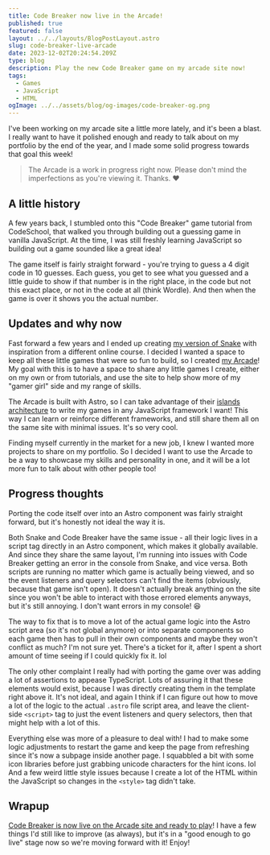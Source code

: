 ```yaml
---
title: Code Breaker now live in the Arcade!
published: true
featured: false
layout: ../../layouts/BlogPostLayout.astro
slug: code-breaker-live-arcade
date: 2023-12-02T20:24:54.209Z
type: blog
description: Play the new Code Breaker game on my arcade site now!
tags:
  - Games
  - JavaScript
  - HTML
ogImage: ../../assets/blog/og-images/code-breaker-og.png
---
```


I've been working on my arcade site a little more lately, and it's been a blast. I really want to have it polished enough and ready to talk about on my portfolio by the end of the year, and I made some solid progress towards that goal this week!

> The Arcade is a work in progress right now. Please don't mind the imperfections as you're viewing it. Thanks. ❤

## A little history

A few years back, I stumbled onto this "Code Breaker" game tutorial from CodeSchool, that walked you through building out a guessing game in vanilla JavaScript. At the time, I was still freshly learning JavaScript so building out a game sounded like a great idea!

The game itself is fairly straight forward - you're trying to guess a 4 digit code in 10 guesses. Each guess, you get to see what you guessed and a little guide to show if that number is in the right place, in the code but not this exact place, or not in the code at all (think Wordle). And then when the game is over it shows you the actual number.

## Updates and why now

Fast forward a few years and I ended up creating [my version of Snake](/blog/building-snake-html-canvas-js) with inspiration from a different online course. I decided I wanted a space to keep all these little games that were so fun to build, so I created [my Arcade](https://lindakat-arcade.netlify.app/)! My goal with this is to have a space to share any little games I create, either on my own or from tutorials, and use the site to help show more of my "gamer girl" side and my range of skills.

The Arcade is built with Astro, so I can take advantage of their [islands architecture](https://docs.astro.build/en/concepts/islands/) to write my games in any JavaScript framework I want! This way I can learn or reinforce different frameworks, and still share them all on the same site with minimal issues. It's so very cool.

Finding myself currently in the market for a new job, I knew I wanted more projects to share on my portfolio. So I decided I want to use the Arcade to be a way to showcase my skills and personality in one, and it will be a lot more fun to talk about with other people too!

## Progress thoughts

Porting the code itself over into an Astro component was fairly straight forward, but it's honestly not ideal the way it is. 

Both Snake and Code Breaker have the same issue - all their logic lives in a script tag directly in an Astro component, which makes it globally available. And since they share the same layout, I'm running into issues with Code Breaker getting an error in the console from Snake, and vice versa. Both scripts are running no matter which game is actually being viewed, and so the event listeners and query selectors can't find the items (obviously, because that game isn't open). It doesn't actually break anything on the site since you won't be able to interact with those errored elements anyways, but it's still annoying. I don't want errors in my console! 😆

The way to fix that is to move a lot of the actual game logic into the Astro script area (so it's not global anymore) or into separate components so each game then has to pull in their own components and maybe they won't conflict as much? I'm not sure yet. There's a ticket for it, after I spent a short amount of time seeing if I could quickly fix it. lol

The only other complaint I really had with porting the game over was adding a lot of assertions to appease TypeScript. Lots of assuring it that these elements would exist, because I was directly creating them in the template right above it. It's not ideal, and again I think if I can figure out how to move a lot of the logic to the actual `.astro` file script area, and leave the client-side `<script>` tag to just the event listeners and query selectors, then that might help with a lot of this. 

Everything else was more of a pleasure to deal with! I had to make some logic adjustments to restart the game and keep the page from refreshing since it's now a subpage inside another page. I squabbled a bit with some icon libraries before just grabbing unicode characters for the hint icons. lol And a few weird little style issues because I create a lot of the HTML within the JavaScript so changes in the `<style>` tag didn't take. 

## Wrapup

[Code Breaker is now live on the Arcade site and ready to play](https://lindakat-arcade.netlify.app/code-breaker/)! I have a few things I'd still like to improve (as always), but it's in a "good enough to go live" stage now so we're moving forward with it! Enjoy!
